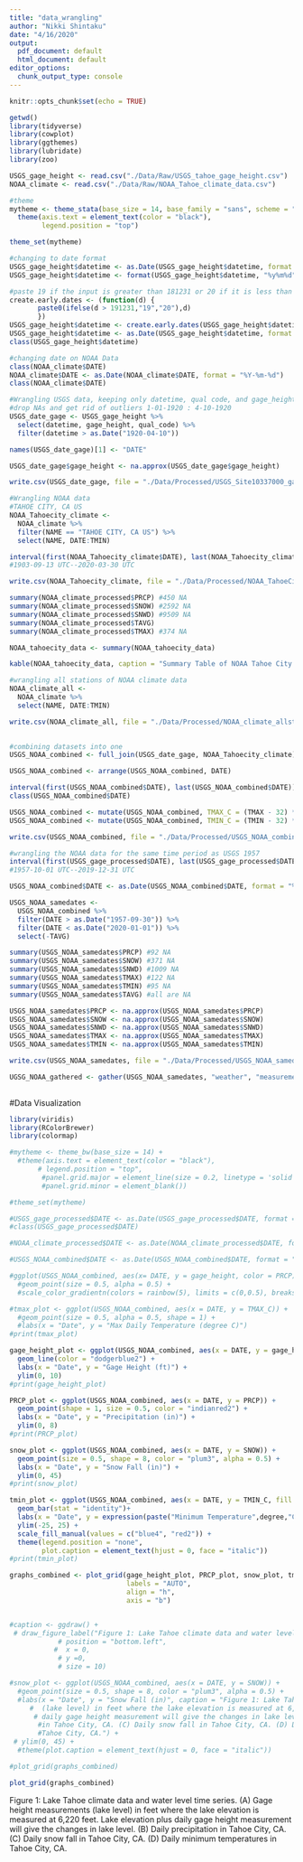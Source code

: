 ```yaml
---
title: "data_wrangling"
author: "Nikki Shintaku"
date: "4/16/2020"
output:
  pdf_document: default
  html_document: default
editor_options:
  chunk_output_type: console
---
```


```r
knitr::opts_chunk$set(echo = TRUE)
```

```r
getwd()
library(tidyverse)
library(cowplot)
library(ggthemes)
library(lubridate)
library(zoo)

USGS_gage_height <- read.csv("./Data/Raw/USGS_tahoe_gage_height.csv")
NOAA_climate <- read.csv("./Data/Raw/NOAA_Tahoe_climate_data.csv")

#theme
mytheme <- theme_stata(base_size = 14, base_family = "sans", scheme = "s2mono") +
  theme(axis.text = element_text(color = "black"), 
        legend.position = "top")

theme_set(mytheme)
```

```r
#changing to date format
USGS_gage_height$datetime <- as.Date(USGS_gage_height$datetime, format = "%m/%d/%y") 
USGS_gage_height$datetime <- format(USGS_gage_height$datetime, "%y%m%d")

#paste 19 if the input is greater than 181231 or 20 if it is less than 
create.early.dates <- (function(d) {
       paste0(ifelse(d > 191231,"19","20"),d)
       })
USGS_gage_height$datetime <- create.early.dates(USGS_gage_height$datetime)
USGS_gage_height$datetime <- as.Date(USGS_gage_height$datetime, format = "%Y%m%d")
class(USGS_gage_height$datetime)
```

```r
#changing date on NOAA Data
class(NOAA_climate$DATE)
NOAA_climate$DATE <- as.Date(NOAA_climate$DATE, format = "%Y-%m-%d")
class(NOAA_climate$DATE)
```

```r
#Wrangling USGS data, keeping only datetime, qual code, and gage_height
#drop NAs and get rid of outliers 1-01-1920 : 4-10-1920
USGS_date_gage <- USGS_gage_height %>%
  select(datetime, gage_height, qual_code) %>%
  filter(datetime > as.Date("1920-04-10")) 

names(USGS_date_gage)[1] <- "DATE"

USGS_date_gage$gage_height <- na.approx(USGS_date_gage$gage_height)

write.csv(USGS_date_gage, file = "./Data/Processed/USGS_Site10337000_gage_processed.csv", row.names = FALSE)

```

```r
#Wrangling NOAA data
#TAHOE CITY, CA US
NOAA_Tahoecity_climate <- 
  NOAA_climate %>%
  filter(NAME == "TAHOE CITY, CA US") %>%
  select(NAME, DATE:TMIN)

interval(first(NOAA_Tahoecity_climate$DATE), last(NOAA_Tahoecity_climate$DATE))
#1903-09-13 UTC--2020-03-30 UTC

write.csv(NOAA_Tahoecity_climate, file = "./Data/Processed/NOAA_TahoeCity_climate_processed.csv", row.names = FALSE)

summary(NOAA_climate_processed$PRCP) #450 NA
summary(NOAA_climate_processed$SNOW) #2592 NA
summary(NOAA_climate_processed$SNWD) #9509 NA
summary(NOAA_climate_processed$TAVG)
summary(NOAA_climate_processed$TMAX) #374 NA

```

```r
NOAA_tahoecity_data <- summary(NOAA_tahoecity_data)

kable(NOAA_tahoecity_data, caption = "Summary Table of NOAA Tahoe City Data") 
```

```r
#wrangling all stations of NOAA climate data
NOAA_climate_all <- 
  NOAA_climate %>%
  select(NAME, DATE:TMIN)

write.csv(NOAA_climate_all, file = "./Data/Processed/NOAA_climate_allstations_processed.csv", row.names = FALSE)
  
```


```r
#combining datasets into one
USGS_NOAA_combined <- full_join(USGS_date_gage, NOAA_Tahoecity_climate)

USGS_NOAA_combined <- arrange(USGS_NOAA_combined, DATE)

interval(first(USGS_NOAA_combined$DATE), last(USGS_NOAA_combined$DATE))
class(USGS_NOAA_combined$DATE)

USGS_NOAA_combined <- mutate(USGS_NOAA_combined, TMAX_C = (TMAX - 32) * (5/9))
USGS_NOAA_combined <- mutate(USGS_NOAA_combined, TMIN_C = (TMIN - 32) * (5/9))

write.csv(USGS_NOAA_combined, file = "./Data/Processed/USGS_NOAA_combined_processed.csv", row.names = FALSE)
```

```r
#wrangling the NOAA data for the same time period as USGS 1957
interval(first(USGS_gage_processed$DATE), last(USGS_gage_processed$DATE))
#1957-10-01 UTC--2019-12-31 UTC

USGS_NOAA_combined$DATE <- as.Date(USGS_NOAA_combined$DATE, format = "%Y-%m-%d")

USGS_NOAA_samedates <- 
  USGS_NOAA_combined %>%
  filter(DATE > as.Date("1957-09-30")) %>%
  filter(DATE < as.Date("2020-01-01")) %>%
  select(-TAVG)

summary(USGS_NOAA_samedates$PRCP) #92 NA
summary(USGS_NOAA_samedates$SNOW) #371 NA
summary(USGS_NOAA_samedates$SNWD) #1009 NA
summary(USGS_NOAA_samedates$TMAX) #122 NA
summary(USGS_NOAA_samedates$TMIN) #95 NA
summary(USGS_NOAA_samedates$TAVG) #all are NA

USGS_NOAA_samedates$PRCP <- na.approx(USGS_NOAA_samedates$PRCP)
USGS_NOAA_samedates$SNOW <- na.approx(USGS_NOAA_samedates$SNOW)
USGS_NOAA_samedates$SNWD <- na.approx(USGS_NOAA_samedates$SNWD)
USGS_NOAA_samedates$TMAX <- na.approx(USGS_NOAA_samedates$TMAX)
USGS_NOAA_samedates$TMIN <- na.approx(USGS_NOAA_samedates$TMIN)

write.csv(USGS_NOAA_samedates, file = "./Data/Processed/USGS_NOAA_samedate_processed.csv", row.names = FALSE)
```

```r
UGSG_NOAA_gathered <- gather(USGS_NOAA_samedates, "weather", "measurement", PRCP:TMIN)
  
```

#Data Visualization

```r
library(viridis)
library(RColorBrewer)
library(colormap)

#mytheme <- theme_bw(base_size = 14) +
  #theme(axis.text = element_text(color = "black"), 
       # legend.position = "top",
        #panel.grid.major = element_line(size = 0.2, linetype = 'solid', color = "grey70"),
        #panel.grid.minor = element_blank())

#theme_set(mytheme)

#USGS_gage_processed$DATE <- as.Date(USGS_gage_processed$DATE, format = "%Y-%m-%d") 
#class(USGS_gage_processed$DATE)

#NOAA_climate_processed$DATE <- as.Date(NOAA_climate_processed$DATE, format = "%Y-%m-%d")

#USGS_NOAA_combined$DATE <- as.Date(USGS_NOAA_combined$DATE, format = "%Y-%m-%d")

```

```r
#ggplot(USGS_NOAA_combined, aes(x= DATE, y = gage_height, color = PRCP)) +
  #geom_point(size = 0.5, alpha = 0.5) +
  #scale_color_gradientn(colors = rainbow(5), limits = c(0,0.5), breaks = c(0, 0.25, 0.5))

#tmax_plot <- ggplot(USGS_NOAA_combined, aes(x = DATE, y = TMAX_C)) +
  #geom_point(size = 0.5, alpha = 0.5, shape = 1) +
  #labs(x = "Date", y = "Max Daily Temperature (degree C)")
#print(tmax_plot)

gage_height_plot <- ggplot(USGS_NOAA_combined, aes(x = DATE, y = gage_height)) +
  geom_line(color = "dodgerblue2") +
  labs(x = "Date", y = "Gage Height (ft)") +
  ylim(0, 10) 
#print(gage_height_plot)

PRCP_plot <- ggplot(USGS_NOAA_combined, aes(x = DATE, y = PRCP)) +
  geom_point(shape = 1, size = 0.5, color = "indianred2") +
  labs(x = "Date", y = "Precipitation (in)") +
  ylim(0, 8)
#print(PRCP_plot)

snow_plot <- ggplot(USGS_NOAA_combined, aes(x = DATE, y = SNOW)) +
  geom_point(size = 0.5, shape = 8, color = "plum3", alpha = 0.5) +
  labs(x = "Date", y = "Snow Fall (in)") +
  ylim(0, 45) 
#print(snow_plot)

tmin_plot <- ggplot(USGS_NOAA_combined, aes(x = DATE, y = TMIN_C, fill = TMIN_C > 0)) +
  geom_bar(stat = "identity")+
  labs(x = "Date", y = expression(paste("Minimum Temperature",degree,"C"))) +
  ylim(-25, 25) +
  scale_fill_manual(values = c("blue4", "red2")) +
  theme(legend.position = "none",
        plot.caption = element_text(hjust = 0, face = "italic"))
#print(tmin_plot)

graphs_combined <- plot_grid(gage_height_plot, PRCP_plot, snow_plot, tmin_plot, 
                             labels = "AUTO",
                             align = "h",
                             axis = "b")


#caption <- ggdraw() +
 # draw_figure_label("Figure 1: Lake Tahoe climate data and water level time series. (A) Gage height measurements (lake level) in feet where the lake elevation is measured at 6,220 feet. Lake elevation plus daily gage height measurement will give the changes in lake level. (B) Daily precipitation in Tahoe City, CA. (C) Daily snow fall in Tahoe City, CA. (D) Daily minimum temperatures in Tahoe City, CA.",
            # position = "bottom.left",
           #  x = 0,
            # y =0,
            # size = 10)

#snow_plot <- ggplot(USGS_NOAA_combined, aes(x = DATE, y = SNOW)) +
  #geom_point(size = 0.5, shape = 8, color = "plum3", alpha = 0.5) +
  #labs(x = "Date", y = "Snow Fall (in)", caption = "Figure 1: Lake Tahoe climate data and water level time series. (A) Gage height measurements 
     #  (lake level) in feet where the lake elevation is measured at 6,220 feet. Lake elevation plus 
      # daily gage height measurement will give the changes in lake level. (B) Daily precipitation 
       #in Tahoe City, CA. (C) Daily snow fall in Tahoe City, CA. (D) Daily minimum temperatures in 
       #Tahoe City, CA.") +
 # ylim(0, 45) +
  #theme(plot.caption = element_text(hjust = 0, face = "italic"))

#plot_grid(graphs_combined)    


```

```r

plot_grid(graphs_combined) 


```
Figure 1: Lake Tahoe climate data and water level time series. (A) Gage height measurements (lake level) in feet where the lake elevation is measured at 6,220 feet. Lake elevation plus daily gage height measurement will give the changes in lake level. (B) Daily precipitation in Tahoe City, CA. (C) Daily snow fall in Tahoe City, CA. (D) Daily minimum temperatures in Tahoe City, CA.



